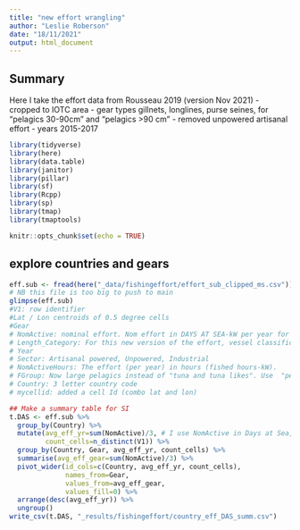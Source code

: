 ```yaml
---
title: "new effort wrangling"
author: "Leslie Roberson"
date: "18/11/2021"
output: html_document
---
```


## Summary

Here I take the effort data from Rousseau 2019 (version Nov 2021)
- cropped to IOTC area
- gear types gillnets, longlines, purse seines, for "pelagics 30-90cm" and "pelagics >90 cm"
- removed unpowered artisanal effort
- years 2015-2017

```r

library(tidyverse)
library(here)
library(data.table)
library(janitor)
library(pillar)
library(sf) 
library(Rcpp)
library(sp)
library(tmap)
library(tmaptools)

knitr::opts_chunk$set(echo = TRUE)
```

## explore countries and gears

```r

eff.sub <- fread(here("_data/fishingeffort/effort_sub_clipped_ms.csv")) # 618 MB
# NB this file is too big to push to main
glimpse(eff.sub)
#V1: row identifier
#Lat / Lon centroids of 0.5 degree cells 
#Gear 
# NomActive: nominal effort. Nom effort in DAYS AT SEA-kW per year for the active vessels (approx. 70% of vessels are active at any given time)
# Length_Category: For this new version of the effort, vessel classification line with the FAO classification of vessels, so they are classified by length instead of power.
# Year 
# Sector: Artisanal powered, Unpowered, Industrial 
# NomActiveHours: The effort (per year) in hours (fished hours-kW).
# FGroup: Now large pelagics instead of "tuna and tuna likes". Use  "pelagic30-90cm" and "pelagic>=90cm" and remove "pelagic<30cm" to focus on tuna
# Country: 3 letter country code
# mycellid: added a cell Id (combo lat and lon)

## Make a summary table for SI
t.DAS <- eff.sub %>% 
  group_by(Country) %>%
  mutate(avg_eff_yr=sum(NomActive)/3, # I use NomActive in Days at Sea, for consistency with most FAO-based reporting/data
         count_cells=n_distinct(V1)) %>%
  group_by(Country, Gear, avg_eff_yr, count_cells) %>%
  summarise(avg_eff_gear=sum(NomActive)/3) %>%
  pivot_wider(id_cols=c(Country, avg_eff_yr, count_cells),
              names_from=Gear,
              values_from=avg_eff_gear,
              values_fill=0) %>%
  arrange(desc(avg_eff_yr)) %>%
  ungroup()
write_csv(t.DAS, "_results/fishingeffort/country_eff_DAS_summ.csv")

```
